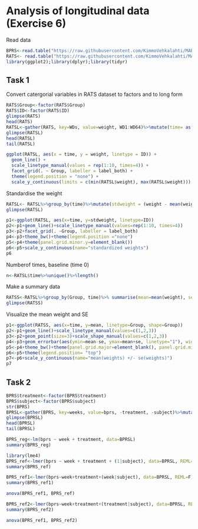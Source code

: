 # Analysis of longitudinal data (Exercise 6)
Read data
```r
BPRS<-read.table("https://raw.githubusercontent.com/KimmoVehkalahti/MABS/master/Examples/data/BPRS.txt", sep=" ", header=TRUE)
RATS<- read.table("https://raw.githubusercontent.com/KimmoVehkalahti/MABS/master/Examples/data/rats.txt", sep="\t", header=TRUE)
library(ggplot2);library(dplyr);library(tidyr)
```
## Task 1

Convert catergorial variables in RATS dataset to factors and to long form
```r
RATS$Group<-factor(RATS$Group)
RATS$ID<-factor(RATS$ID)
glimpse(RATS)
head(RATS)
RATSL<-gather(RATS, key=WDs, value=weight, WD1:WD64)%>%mutate(time= as.integer(substr(WDs,3,4)))
glimpse(RATSL)
head(RATSL)
tail(RATSL)
```

```r
ggplot(RATSL, aes(x = time, y = weight, linetype = ID)) +
  geom_line() +
  scale_linetype_manual(values = rep(1:10, times=4)) +
  facet_grid(. ~ Group, labeller = label_both) +
  theme(legend.position = "none") + 
  scale_y_continuous(limits = c(min(RATSL$weight), max(RATSL$weight)))
```
Standardise the weight
```r
RATSL<- RATSL%>%group_by(time)%>%mutate(stdweight = (weight - mean(weight))/sd(weight))%>%ungroup()
glimpse(RATSL)
```
```r
p1<-ggplot(RATSL, aes(x=time, y=stdweight, linetype=ID))
p2<-p1+geom_line()+scale_linetype_manual(values=rep(1:10, times=4))
p3<-p2+facet_grid(. ~Group, labeller = label_both)
p4<-p3+theme_bw()+theme(legend.position ="none")
p5<-p4+theme(panel.grid.minor.y=element_blank())
p6<-p5+scale_y_continuous(name="standardized weights")
p6
```

Numberof times, baseline (time 0)
```r
n<-RATSL$time%>%unique()%>%length()
```
Make a summary data
```r
RATSS<-RATSL%>%group_by(Group, time)%>% summarise(mean=mean(weight), se=sd(weight)/sqrt(n))%>%ungroup()
glimpse(RATSS)
```
Visualize the  mean weight and SE
```r
p1<-ggplot(RATSS, aes(x=time, y=mean, linetype=Group, shape=Group))
p2<-p1+geom_line()+scale_linetype_manual(values=c(1,2,3))
p3<-p2+geom_point(size=3)+scale_shape_manual(values=c(1,2,3))
p4<-p3+geom_errorbar(aes(ymin=mean-se, ymax=mean+se, linetype="1"), width=0.3)
p5<-p4+theme_bw()+theme(panel.grid.major=element_blank(), panel.grid.minor=element_blank())
p6<-p5+theme(legend.position= "top")
p7<-p6+scale_y_continuous(name="mean(weights) +/- se(weights)")
p7

```

## Task 2

```r
BPRS$treatment<-factor(BPRS$treatment)
BPRS$subject<-factor(BPRS$subject)
str(BPRS)
BPRSL<-gather(BPRS, key=weeks, value=bprs, -treatment, -subject)%>%mutate(week=as.integer(substr(weeks, 5, 5)))
glimpse(BPRSL)
head(BPRSL)
tail(BPRSL)
```


```r
BPRS_reg<-lm(bprs ~ week + treatment, data=BPRSL)
summary(BPRS_reg)
```


```r
library(lme4)
BPRS_ref<-lmer(bprs ~ week + treatment + (1|subject), data=BPRSL, REML=F)
summary(BPRS_ref)
```
```r
BPRS_ref1<-lmer(bprs~week+treatment+(week|subject), data=BPRSL, REML=F)
summary(BPRS_ref1)
```
```r
anova(BPRS_ref1, BPRS_ref)
```

```r
BPRS_ref2<-lmer(bprs~week+treatment+(treatment|subject), data=BPRSL, REML=F)
summary(BPRS_ref2)
```
```r
anova(BPRS_ref1, BPRS_ref2)
```



